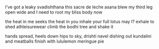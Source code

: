 
I've got a leaky svadishthana
this sacre de leche asana
blew my third leg open wide and I
need to root my bliss body now

the heat in me seeks the heat in you
inhale your full lotus may I?
exhale to shed athleisurewear
climb the bodhi tree and shake it

hands spread, heels down
hips to sky, drishti navel
dishing out kundalini and meatballs
finish with lululemon meringue pie
